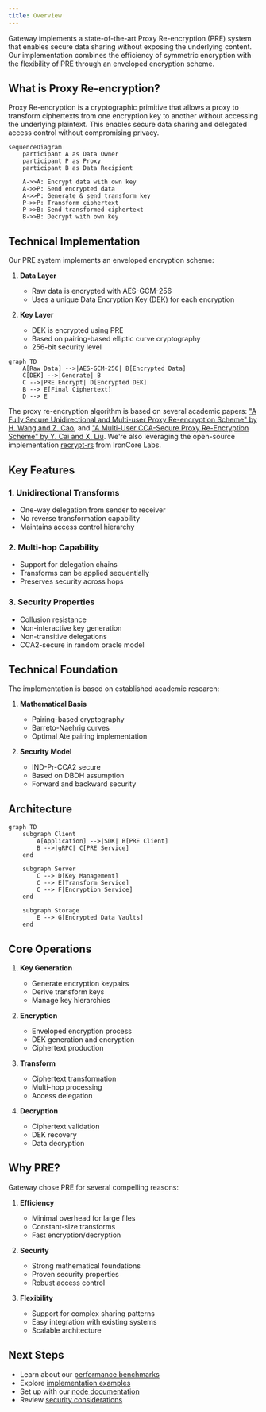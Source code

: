 ```yaml
---
title: Overview
---
```


Gateway implements a state-of-the-art Proxy Re-encryption (PRE) system that enables secure data sharing without exposing the underlying content. Our implementation combines the efficiency of symmetric encryption with the flexibility of PRE through an enveloped encryption scheme.

## What is Proxy Re-encryption?

Proxy Re-encryption is a cryptographic primitive that allows a proxy to transform ciphertexts from one encryption key to another without accessing the underlying plaintext. This enables secure data sharing and delegated access control without compromising privacy.

```mermaid
sequenceDiagram
    participant A as Data Owner
    participant P as Proxy
    participant B as Data Recipient

    A->>A: Encrypt data with own key
    A->>P: Send encrypted data
    A->>P: Generate & send transform key
    P->>P: Transform ciphertext
    P->>B: Send transformed ciphertext
    B->>B: Decrypt with own key
```

## Technical Implementation

Our PRE system implements an enveloped encryption scheme:

1. **Data Layer**

   - Raw data is encrypted with AES-GCM-256
   - Uses a unique Data Encryption Key (DEK) for each encryption

2. **Key Layer**
   - DEK is encrypted using PRE
   - Based on pairing-based elliptic curve cryptography
   - 256-bit security level

```mermaid
graph TD
    A[Raw Data] -->|AES-GCM-256| B[Encrypted Data]
    C[DEK] -->|Generate| B
    C -->|PRE Encrypt| D[Encrypted DEK]
    B --> E[Final Ciphertext]
    D --> E
```

The proxy re-encryption algorithm is based on several academic papers: ["A Fully Secure Unidirectional and Multi-user Proxy Re-encryption Scheme" by H. Wang and Z. Cao](https://www.sigsac.org/ccs/CCS2009/pd/abstract_16.pdf), and ["A Multi-User CCA-Secure Proxy Re-Encryption Scheme" by Y. Cai and X. Liu](https://ieeexplore.ieee.org/document/6945301). We're also leveraging the open-source implementation [recrypt-rs](https://github.com/IronCoreLabs/recrypt-rs) from IronCore Labs.

## Key Features

### 1. Unidirectional Transforms

- One-way delegation from sender to receiver
- No reverse transformation capability
- Maintains access control hierarchy

### 2. Multi-hop Capability

- Support for delegation chains
- Transforms can be applied sequentially
- Preserves security across hops

### 3. Security Properties

- Collusion resistance
- Non-interactive key generation
- Non-transitive delegations
- CCA2-secure in random oracle model

## Technical Foundation

The implementation is based on established academic research:

1. **Mathematical Basis**

   - Pairing-based cryptography
   - Barreto-Naehrig curves
   - Optimal Ate pairing implementation

2. **Security Model**
   - IND-Pr-CCA2 secure
   - Based on DBDH assumption
   - Forward and backward security

## Architecture

```mermaid
graph TD
    subgraph Client
        A[Application] -->|SDK| B[PRE Client]
        B -->|gRPC| C[PRE Service]
    end

    subgraph Server
        C --> D[Key Management]
        C --> E[Transform Service]
        C --> F[Encryption Service]
    end

    subgraph Storage
        E --> G[Encrypted Data Vaults]
    end
```

## Core Operations

1. **Key Generation**

   - Generate encryption keypairs
   - Derive transform keys
   - Manage key hierarchies

2. **Encryption**

   - Enveloped encryption process
   - DEK generation and encryption
   - Ciphertext production

3. **Transform**

   - Ciphertext transformation
   - Multi-hop processing
   - Access delegation

4. **Decryption**
   - Ciphertext validation
   - DEK recovery
   - Data decryption

## Why PRE?

Gateway chose PRE for several compelling reasons:

1. **Efficiency**

   - Minimal overhead for large files
   - Constant-size transforms
   - Fast encryption/decryption

2. **Security**

   - Strong mathematical foundations
   - Proven security properties
   - Robust access control

3. **Flexibility**
   - Support for complex sharing patterns
   - Easy integration with existing systems
   - Scalable architecture

## Next Steps

- Learn about our [performance benchmarks](./benchmarks)
- Explore [implementation examples](./examples)
- Set up with our [node documentation](./nodes)
- Review [security considerations](./security)

